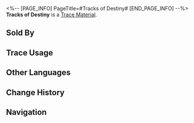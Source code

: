 <%-- [PAGE_INFO]
PageTitle=#Tracks of Destiny#
[END_PAGE_INFO] --%>
{{Item Infobox
|id          = 241
|image       = Item Tracks of Destiny.png
|type        = Trace Material
|invCategory = Upgrade Materials
|rarity      = 5
|effect      = 
|description = Advanced level-up material for Traces.
|source1     = [[Simulated Universe]] Point Rewards
|source2     = [[Nameless Honor]]
|source3     = [[Embers Exchange]]
|source4     = [[Starlight Exchange]]
|source5     = [[Limited-Time Event Rewards]]
}}
{{Description|Your victory is secured by countless failures, and the small steps you have taken led you to the turning point of fate.}}
'''Tracks of Destiny''' is a [[Trace Material]].

==Sold By==
{{Shop Availability}}

==Trace Usage==
{{Trace Usage}}

==Other Languages==
{{Other Languages
|en   = Tracks of Destiny
|zhs  = 命运的足迹
|zht  = 命運的足跡
|ja   = 運命の足跡
|ko   = 운명의 발자취
|es   = Huellas del destino
|fr   = Voies de la destinée
|ru   = Отпечатки судьбы
|th   = Tracks of Destiny
|vi   = Dấu Chân Vận Mệnh
|de   = Spuren des Schicksals
|id   = Tracks of Destiny
|pt   = Rastros de Destino
}}

==Change History==
{{Change History|1.0}}

==Navigation==
{{Upgrade Material Navbox}}